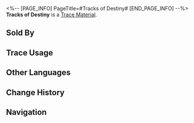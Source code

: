 <%-- [PAGE_INFO]
PageTitle=#Tracks of Destiny#
[END_PAGE_INFO] --%>
{{Item Infobox
|id          = 241
|image       = Item Tracks of Destiny.png
|type        = Trace Material
|invCategory = Upgrade Materials
|rarity      = 5
|effect      = 
|description = Advanced level-up material for Traces.
|source1     = [[Simulated Universe]] Point Rewards
|source2     = [[Nameless Honor]]
|source3     = [[Embers Exchange]]
|source4     = [[Starlight Exchange]]
|source5     = [[Limited-Time Event Rewards]]
}}
{{Description|Your victory is secured by countless failures, and the small steps you have taken led you to the turning point of fate.}}
'''Tracks of Destiny''' is a [[Trace Material]].

==Sold By==
{{Shop Availability}}

==Trace Usage==
{{Trace Usage}}

==Other Languages==
{{Other Languages
|en   = Tracks of Destiny
|zhs  = 命运的足迹
|zht  = 命運的足跡
|ja   = 運命の足跡
|ko   = 운명의 발자취
|es   = Huellas del destino
|fr   = Voies de la destinée
|ru   = Отпечатки судьбы
|th   = Tracks of Destiny
|vi   = Dấu Chân Vận Mệnh
|de   = Spuren des Schicksals
|id   = Tracks of Destiny
|pt   = Rastros de Destino
}}

==Change History==
{{Change History|1.0}}

==Navigation==
{{Upgrade Material Navbox}}